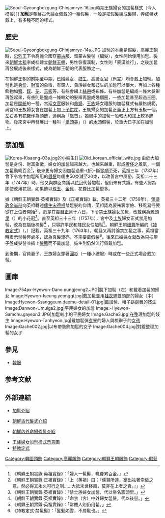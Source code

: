 {{infobox Korean name
|img=Miindo-Yun.family.of.Haenam-d1.jpg
|hangul=가체
|hanja=加髢
|rr=Gache
|}}
[[Image:Seoul-Gyeongbokgung-Chinjamrye-16.jpg|thumb]]時期王族婦女的加髢樣式（今人模擬）]]
'''加髢'''是[[朝鮮半島|朝鮮]]古代[[婦女|婦女]]佩戴的一種[[假髻|假髻]]，一般是把[[假髮|假髮]]編成髮[[辮|辮]]，弄成盤狀戴上，有多種不同的樣式。

==歷史==
[[Image:Seoul-Gyeongbokgung-Chinjamrye-14a.JPG|thumb]]
加髢的本義是[[假髮|假髮]]，[[高麗王朝|高麗王朝]]時，[[忠烈王|忠烈王]]下令高麗全國穿[[蒙古|蒙古]]服、留蒙古髮髻（編髮），女性開始使用加髢。後來[[朝鮮太祖|朝鮮太祖]]李成桂建立[[朝鮮王朝|朝鮮王朝]]，男性恢復漢制，女性則「蒙漢並行」，之後加髢再發展成後來樣式，成為朝鮮王朝的代表服飾之一。

在朝鮮王朝的前期至中期，已婚婦女、[[妓生|妓生]]、高級[[女官|女官]]（[[尚宮|尚宮]]）均會戴上加髢。加髢也是[[身份|身份]]、[[財富|財富]]的象徵，有錢人、貴族婦女和妓生的加髢可以很大，再加上各種飾物如[[簪|簪]]、[[釵|釵]]、[[花|花]]、[[玉板_(頭飾)|玉板]]等，有些會綴上[[絲帶|絲帶]]或布條。有些加髢是編成一條大髮辮再盤起來，有些則是盤成一條較幼的髮辮再盤成幾個圈，一些加髢甚至超過三圈。加髢是[[牒紙|牒紙]]的一種，宮廷[[女官|女官]]服裝和[[命婦|命婦]]、[[王族|王族]]婦女禮服的加髢樣式有嚴格規範，尚宮和王族婦女會在加髢上加上[[子供枕|子供枕]]，王族婦女的加髢正面正上方有玉板一個，左右各有[[花簪|花簪]]作為頭飾，通稱為「鳳首」。婚服中的加髢一般較大和加上較多飾物。後來宮中再發展出一種叫「[[舉頭美|舉頭美]]」（{{lang|ko|거두미}}）的[[木頭|木頭]]假髻，於重大日子加在加髢上。

==禁加髢==
[[Image:Korea-Kisaeng-03a.jpg|thumb]]的小妓生]]
[[Image:Old_korean_official_wife.jpg|thumb]]
由於大加髢是身份、財富象徵，婦女的加髢越來越大，也越來越重，形成[[奢侈|奢侈]]之風氣，一個加髢動輒百金<ref>《朝鮮王朝實錄·英祖實錄》：「婦人一髢髻，輒費累百金。」</ref>，後來更有婦女因加髢過重-{折}-斷[[頸項|頸項]]至死，[[朝鮮英祖|英祖]]三年（1737年）曾下令宮中加髢所用的[[假髮|假髮]]每個由50束減至20束，以改善宮中風俗，英祖二十三年（1747年）時，他又與群臣商議以[[花冠|花冠]]代替加髢，但仍未有共識。有些人認為即使改用花冠，如果飾以[[珍珠|珠]][[玉|玉]]、[[金|金]][[貝殼|貝]]，花費比加髢更多。

據《朝鮮王朝實錄·英祖實錄》及《正祖實錄》載，英祖三十二年（1756年），[[領議政|領議政]][[金尚喆|金尚喆]]向英祖轉述[[儒生|儒生]][[宋德相|宋德相]]禁髢髮的仰請，英祖認為要袪奢崇儉、移風易俗要從在上位者開始<ref>《朝鮮王朝實錄·正祖實錄》：「上（英祖）曰：『儒賢所達，寔出袪奢崇儉之意。然必得其永久可行之制……大抵末世移風，莫非在上者之責。』」</ref> ，於是在農曆[[正月|正月]]十六日，下令禁[[士族|士族]]婦女加髢，改戴稱為[[簇頭里|簇頭里]]（{{lang|ko|족두리}}）的小花冠<ref>《朝鮮王朝實錄·英祖實錄》：「禁士族婦女加髢，代以俗名簇頭里。」</ref>。直至英祖三十三年（1757年），宮中及[[士族|士族]]婦女正式禁用加髢，改為在腦後梳髻<ref>《朝鮮王朝實錄·英祖實錄》：「命禁（宮）中外婦女髢髮，代以後髻。」</ref> ，只容許平民和賤民女性加髢<ref>《朝鮮王朝實錄·英祖實錄》：「常賤人則仍用髢。」</ref>。朝鮮王朝[[禮曹|禮曹]]所編的《[[特教定式|特教定式]]》（{{lang|ko|特敎定式}}，{{lang|ko|특교정식}}）記載，英祖三十九年（1763年），朝廷又再討論禁加髢之事，英祖當時表示髢髻弊處多，認為真髮漂亮，不需要戴假髻<ref>《特教定式·禁髢髻》：「鬒髮如雲，不屑髢也。」</ref>。後來已婚婦女就改為只把辮子盤成髮髻並插上[[髮簪|髮簪]]而不戴加髢。妓生則仍然流行佩戴加髢。

到後期，官員妻子、王族婦女穿著[[圓衫|圓衫]]（一種小禮服）時或在一些正式場合戴加髢。

==圖庫==
<gallery>
Image:754px-Hyewon-Dano.pungjeong2.JPG|脫下加髢（左）和戴着加髢的婦女
Image:Hyewon-Iseung.yeonggi.jpg|戴加髢並用[[袿衣|袿衣]]遮蓋頭部的婦女（中）
Image:Hyewon-Ssanggeum.daemu-detail-01.jpg|戴加髢、帽子跳[[劍舞|劍舞]]的妓生
Image:Danwon-Umulga2.jpg|平民婦女的加髢
Image:-Hyewon-Samchu.gayeon3.JPG|加髢較小的平民婦女
Image:Gache3.jpg|在整理加髢的妓生
Image:Hyewon-Tanhyeon.jpg|戴加髢彈[[玄琴|玄琴]]的婦人與梳辮子的[[女孩|女孩]]
Image:Gache002.jpg|以布帶裝飾加髢的女子
Image:Gache004.jpg|對鏡整理加髢的女子
</gallery>

==參見==
*[[韓服|韓服]]

==参考文献==
<div class="references-small">
<references />
</div>
==外部連結==
{{commons category|Gache}}
{{wikisource|加髢申禁事目}}
*{{ko icon}} [http://100.empas.com/dicsearch/pentry.html?i=110011 加髢介紹]
*{{ko}}[http://hair.culturecontent.com/ 朝鮮古代髮式介紹] {{Wayback|url=http://hair.culturecontent.com/ |date=20111005051509 }}
*[http://blog.yam.com/ypzrgy1225/article/1725846 朝鮮內外命婦假髻介紹] {{Wayback|url=http://blog.yam.com/ypzrgy1225/article/1725846 |date=20160308235101 }}

*[http://hair.culturecontent.com/mall/pop_img.asp?c_id=cp0413220003&c_name 王族婦女加髢樣式示意圖]{{dead link|date=2017年11月 |bot=InternetArchiveBot |fix-attempted=yes }}
*[http://e-kyujanggak.snu.ac.kr/_Print/GDS/GDS_VIEW.jsp?ptype=list&subtype=wg&bookid=GR36069_00IB&volnum=0001&articleid=024&dtype=2&savetype=save&savesize= 特教定式] {{Wayback|url=http://e-kyujanggak.snu.ac.kr/_Print/GDS/GDS_VIEW.jsp?ptype=list&subtype=wg&bookid=GR36069_00IB&volnum=0001&articleid=024&dtype=2&savetype=save&savesize= |date=20160313064358 }}
[[Category:韓國頭飾|Category:韓國頭飾]]
[[Category:高麗服飾|Category:高麗服飾]]
[[Category:朝鮮王朝服飾|Category:朝鮮王朝服飾]]
[[Category:假髮|Category:假髮]]